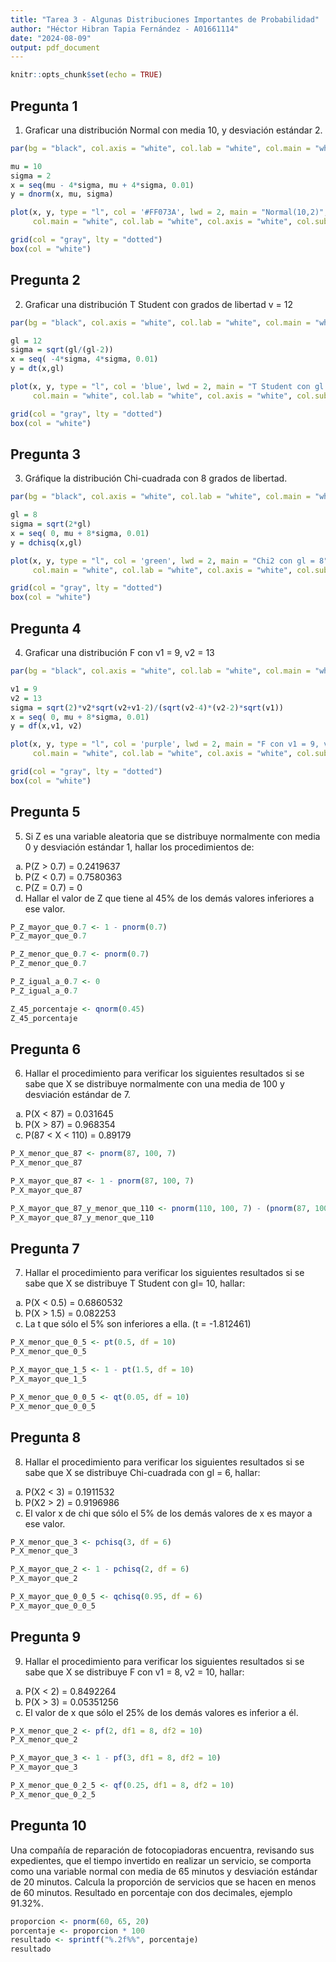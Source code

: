 ```yaml
---
title: "Tarea 3 - Algunas Distribuciones Importantes de Probabilidad"
author: "Héctor Hibran Tapia Fernández - A01661114"
date: "2024-08-09"
output: pdf_document
---
```


```r
knitr::opts_chunk$set(echo = TRUE)
```


## Pregunta 1
1. Graficar una distribución Normal con media 10, y desviación estándar 2.

```r
par(bg = "black", col.axis = "white", col.lab = "white", col.main = "white", col.sub = "white")

mu = 10
sigma = 2
x = seq(mu - 4*sigma, mu + 4*sigma, 0.01)
y = dnorm(x, mu, sigma)

plot(x, y, type = "l", col = '#FF073A', lwd = 2, main = "Normal(10,2)",
     col.main = "white", col.lab = "white", col.axis = "white", col.sub = "white")

grid(col = "gray", lty = "dotted")
box(col = "white")
```


## Pregunta 2
2. Graficar una distribución T Student con grados de libertad v = 12 

```r
par(bg = "black", col.axis = "white", col.lab = "white", col.main = "white", col.sub = "white")

gl = 12
sigma = sqrt(gl/(gl-2))
x = seq( -4*sigma, 4*sigma, 0.01)
y = dt(x,gl)

plot(x, y, type = "l", col = 'blue', lwd = 2, main = "T Student con gl = 12",
     col.main = "white", col.lab = "white", col.axis = "white", col.sub = "white")

grid(col = "gray", lty = "dotted")
box(col = "white")
```

## Pregunta 3
3.  Gráfique la distribución Chi-cuadrada con 8 grados de libertad.


```r
par(bg = "black", col.axis = "white", col.lab = "white", col.main = "white", col.sub = "white")

gl = 8
sigma = sqrt(2*gl)
x = seq( 0, mu + 8*sigma, 0.01)
y = dchisq(x,gl)

plot(x, y, type = "l", col = 'green', lwd = 2, main = "Chi2 con gl = 8",
     col.main = "white", col.lab = "white", col.axis = "white", col.sub = "white")

grid(col = "gray", lty = "dotted")
box(col = "white")
```


## Pregunta 4
4. Graficar una distribución F con v1 = 9, v2 = 13

```r
par(bg = "black", col.axis = "white", col.lab = "white", col.main = "white", col.sub = "white")

v1 = 9
v2 = 13
sigma = sqrt(2)*v2*sqrt(v2+v1-2)/(sqrt(v2-4)*(v2-2)*sqrt(v1))
x = seq( 0, mu + 8*sigma, 0.01)
y = df(x,v1, v2)

plot(x, y, type = "l", col = 'purple', lwd = 2, main = "F con v1 = 9, v2 = 13",
     col.main = "white", col.lab = "white", col.axis = "white", col.sub = "white")

grid(col = "gray", lty = "dotted")
box(col = "white")
```


## Pregunta 5
5.  Si Z es una variable aleatoria que se distribuye normalmente con media 0 y desviación estándar 1, hallar los procedimientos de: 

a) P(Z > 0.7) = 0.2419637
b) P(Z < 0.7) = 0.7580363
c) P(Z = 0.7)  = 0
d) Hallar el valor de Z que tiene al 45% de los demás valores inferiores a ese valor.

```r
P_Z_mayor_que_0.7 <- 1 - pnorm(0.7)
P_Z_mayor_que_0.7

P_Z_menor_que_0.7 <- pnorm(0.7)
P_Z_menor_que_0.7

P_Z_igual_a_0.7 <- 0
P_Z_igual_a_0.7

Z_45_porcentaje <- qnorm(0.45)
Z_45_porcentaje
```


## Pregunta 6
6.  Hallar el procedimiento para verificar los siguientes resultados si se sabe que X se distribuye normalmente con una media de 100 y desviación estándar de 7.

a) P(X < 87) = 0.031645
b) P(X > 87) = 0.968354
c) P(87 < X < 110) = 0.89179

```r
P_X_menor_que_87 <- pnorm(87, 100, 7)
P_X_menor_que_87

P_X_mayor_que_87 <- 1 - pnorm(87, 100, 7)
P_X_mayor_que_87

P_X_mayor_que_87_y_menor_que_110 <- pnorm(110, 100, 7) - (pnorm(87, 100, 7))
P_X_mayor_que_87_y_menor_que_110 
```


## Pregunta 7
7.  Hallar el procedimiento para verificar los siguientes resultados si se sabe que X se distribuye T Student con gl= 10, hallar:

a) P(X < 0.5) = 0.6860532
b) P(X > 1.5)  = 0.082253
c) La t que sólo el 5% son inferiores a ella.  (t = -1.812461)

```r
P_X_menor_que_0_5 <- pt(0.5, df = 10)
P_X_menor_que_0_5

P_X_mayor_que_1_5 <- 1 - pt(1.5, df = 10)
P_X_mayor_que_1_5

P_X_menor_que_0_0_5 <- qt(0.05, df = 10)
P_X_menor_que_0_0_5
```

## Pregunta 8
8. Hallar el procedimiento para verificar los siguientes resultados si se sabe que X se distribuye Chi-cuadrada con gl = 6, hallar:

a) P(X2 < 3) = 0.1911532
b) P(X2 > 2) = 0.9196986
c) El valor x de chi que sólo el 5% de los demás valores de x es mayor a ese valor.

```r
P_X_menor_que_3 <- pchisq(3, df = 6)
P_X_menor_que_3

P_X_mayor_que_2 <- 1 - pchisq(2, df = 6)
P_X_mayor_que_2

P_X_mayor_que_0_0_5 <- qchisq(0.95, df = 6)
P_X_mayor_que_0_0_5
```


## Pregunta 9
9. Hallar el procedimiento para verificar los siguientes resultados si se sabe que X se distribuye F con v1 = 8, v2 = 10, hallar:

a) P(X < 2) = 0.8492264
b) P(X > 3) = 0.05351256
c) El valor de x que sólo el 25% de los demás valores es inferior a él.

```r
P_X_menor_que_2 <- pf(2, df1 = 8, df2 = 10)
P_X_menor_que_2

P_X_mayor_que_3 <- 1 - pf(3, df1 = 8, df2 = 10)
P_X_mayor_que_3

P_X_menor_que_0_2_5 <- qf(0.25, df1 = 8, df2 = 10)
P_X_menor_que_0_2_5
```


## Pregunta 10
Una compañía de reparación de fotocopiadoras encuentra, revisando sus expedientes, que el tiempo invertido en realizar un servicio, se comporta como una variable normal con media de 65 minutos y desviación estándar de 20 minutos. Calcula la proporción de servicios que se hacen en menos de 60 minutos. Resultado en porcentaje con dos decimales, ejemplo 91.32%.

```r
proporcion <- pnorm(60, 65, 20)
porcentaje <- proporcion * 100
resultado <- sprintf("%.2f%%", porcentaje)
resultado
```

